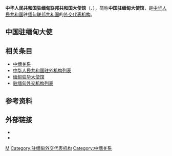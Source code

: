 {{Infobox diplomatic mission
| name= 中华人民共和国<br>驻缅甸联邦共和国大使馆<br><small>{{lang|my|မြန်မာနိုင်ငံရှိတရုတ်ပြည်သူ့သမ္မတနိုင်ငံသံရုံး}}</small><br><small>{{lang|en|Embassy of the People's Republic of China in the Republic of the Union of Myanmar}}</small><br>[[File:National_Emblem_of_the_People's_Republic_of_China.svg|100px]]
| image= 
| address = NO.1, Pyidaungsu Yeiktha Road, Dagon Townshi<ref>[http://mm.china-embassy.org/chn/sgjj/sgdz/ 中国驻缅甸大使馆官网首页>使馆信息>使馆联系方式]</ref>
|location= {{flag|Myanmar}}[[仰光|仰光]]
| ambassador= [[陈海|陈海]]
| department={{flagicon|PRC}} [[中华人民共和国外交部|中华人民共和国外交部]]
| website=[http://mm.china-embassy.gov.cn/chn/ 中国驻缅甸大使馆]
}}
'''中华人民共和国驻缅甸联邦共和国大使馆'''（{{lang-my|မြန်မာနိုင်ငံရှိတရုတ်ပြည်သူ့သမ္မတနိုင်ငံသံရုံး}}、{{lang-en|Embassy of the People's Republic of China in the Republic of the Union of Myanmar}}），简称'''中国驻缅甸大使馆'''，是[[中华人民共和国|中华人民共和国]]驻[[缅甸联邦共和国|缅甸联邦共和国]]的[[外交代表机构|外交代表机构]]。

==中国驻缅甸大使==
{{main|中国驻缅甸大使列表}}

==相关条目==
*[[中缅关系|中缅关系]]
*[[中华人民共和国驻外机构列表|中华人民共和国驻外机构列表]]
*[[缅甸驻华大使馆|缅甸驻华大使馆]]
*[[驻缅甸外交机构列表|驻缅甸外交机构列表]]

==参考资料==
{{portal box|国际关系|中国}}
{{Reflist}}

==外部链接==
* {{Official Website|http://mm.china-embassy.gov.cn/chn/|中华人民共和国驻缅甸联邦共和国大使馆官方网站}}{{zh-hans icon}}{{en icon}}
* {{Facebook|paukphawfriendship}}

{{中华人民共和国驻外机构}}

[[Category:中华人民共和国驻外机构|M]]
[[Category:驻缅甸外交代表机构|Category:驻缅甸外交代表机构]]
[[Category:中缅关系|Category:中缅关系]]